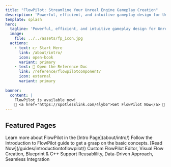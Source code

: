 ```yaml
---
title: "FlowPilot: Streamline Your Unreal Engine Gameplay Creation"
description: 'Powerful, efficient, and intuitive gameplay design for Unreal Engine developers.'
template: splash
hero:
  tagline: 'Powerful, efficient, and intuitive gameplay design for Unreal Engine developers.'
  image:
    file: ../../assets/fp_icon.jpg
  actions:
    - text: 👉 Start Here
      link: /about/intro/
      icon: open-book
      variant: primary
    - text: 📖 Open the Reference Doc
      link: /reference/flowpilotcomponent/
      icon: external
	  variant: primary
	  
banner:
  content: |
    FlowPilot is available now!
    🏪 <a href="https://spotlesslink.com/4lyb6">Get FlowPilot Now</a> 🎉
---
```



<CardGrid>
	<LinkCard title="🚀 Get FlowPilot Now 🎉" icon="rocket" href="https://spotlesslink.com/4lyb6" />
	<LinkCard title="🗨️ Discord Support" href="https://discord.gg/sF9KjZ9qqj" />
</CardGrid>

## Featured Pages
<CardGrid>
	<Card title="About FlowPilot" icon="rocket">
		Learn more about FlowPilot in the 
		[Intro Page](about/intro/)
	</Card>
	<Card title="Introduction to FlowPilot" icon="add-document">
		Follow the Introduction to FlowPilot guide to get a grasp on the basic concepts.
		[Read Now](/guides/introductiontoflowpilot/)
	</Card>
	<Card title="Intuitive Design Tools" icon="setting">
		Custom FlowPilot Editor, Visual Flow Creation, Blueprint & C++ Support
	</Card>
	<Card title="Modular Architecture" icon="setting">
		Reusablility, Data-Driven Approach, Seamless Integration
	</Card>
</CardGrid>
